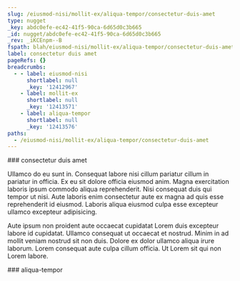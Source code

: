 ```yaml
---
slug: /eiusmod-nisi/mollit-ex/aliqua-tempor/consectetur-duis-amet
type: nugget
_key: abdc0efe-ec42-41f5-90ca-6d65d0c3b665
_id: nugget/abdc0efe-ec42-41f5-90ca-6d65d0c3b665
_rev: _iKCEnpm--B
fspath: blah/eiusmod-nisi/mollit-ex/aliqua-tempor/consectetur-duis-amet.md
label: consectetur duis amet
pageRefs: {}
breadcrumbs:
  - - label: eiusmod-nisi
      shortlabel: null
      _key: '12412967'
    - label: mollit-ex
      shortlabel: null
      _key: '12413571'
    - label: aliqua-tempor
      shortlabel: null
      _key: '12413576'
paths:
  - /eiusmod-nisi/mollit-ex/aliqua-tempor/consectetur-duis-amet
---
```


<NuggetArea>
<Nugget slug="/eiusmod-nisi/mollit-ex/aliqua-tempor/consectetur-duis-amet" type="nugget" _key="abdc0efe-ec42-41f5-90ca-6d65d0c3b665" _id="nugget/abdc0efe-ec42-41f5-90ca-6d65d0c3b665" _rev="_iKCEnpm--B" fspath="blah/eiusmod-nisi/mollit-ex/aliqua-tempor/consectetur-duis-amet.md" label="consectetur duis amet" paths="/eiusmod-nisi/mollit-ex/aliqua-tempor/consectetur-duis-amet">
<NuggetBody>
### consectetur duis amet

Ullamco do eu sunt in. Consequat labore nisi cillum pariatur cillum in pariatur in officia. Ex eu sit dolore officia eiusmod anim. Magna exercitation laboris ipsum commodo aliqua reprehenderit. Nisi consequat duis qui tempor ut nisi. Aute laboris enim consectetur aute ex magna ad quis esse reprehenderit id eiusmod. Laboris aliqua eiusmod culpa esse excepteur ullamco excepteur adipisicing.

Aute ipsum non proident aute occaecat cupidatat Lorem duis excepteur labore id cupidatat. Ullamco consequat ut occaecat et nostrud. Minim in ad mollit veniam nostrud sit non duis. Dolore ex dolor ullamco aliqua irure laborum. Lorem consequat aute culpa cillum officia. Ut Lorem sit qui non Lorem labore.

</NuggetBody>
<Breadcrumbs>
<Crumbs>
<Crumb _key="12412967" label="eiusmod-nisi" /><Crumb _key="12413571" label="mollit-ex" /><Crumb _key="12413576" label="aliqua-tempor" />
</Crumbs>
</Breadcrumbs>
</Nugget>

<NuggetsInbound>
</NuggetsInbound>
<NuggetsOutbound>
</NuggetsOutbound>
</NuggetArea>
<PassagesInbound>
<Passage direction="inbound" type="passage" _key="12413576" _id="passage/12413576" _rev="_iKCEnpm--A" label="aliqua-tempor" passage="aliqua-tempor" fspath="blah/eiusmod-nisi/mollit-ex/aliqua-tempor" paths="/eiusmod-nisi/mollit-ex/aliqua-tempor" slug="/eiusmod-nisi/mollit-ex/aliqua-tempor">
<NuggetBody>
### aliqua-tempor

</NuggetBody>
<Breadcrumbs>
<Crumbs>
<Crumb _key="12412967" label="eiusmod-nisi" /><Crumb _key="12413571" label="mollit-ex" />
</Crumbs>
</Breadcrumbs>
</Passage>

</PassagesInbound>
<PassagesOutbound>
</PassagesOutbound>